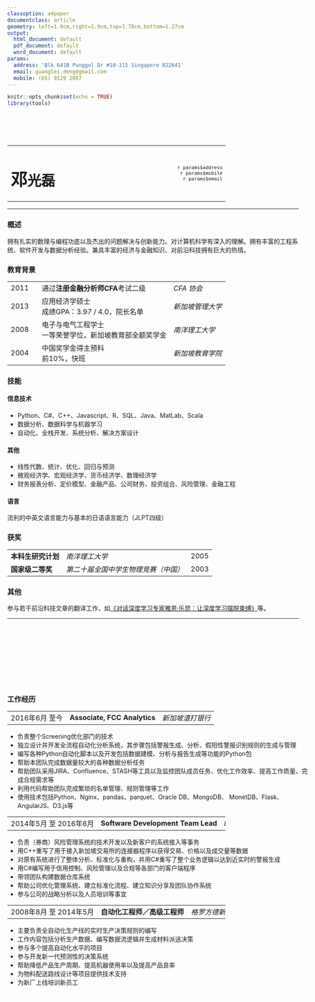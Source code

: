 ```yaml
---
classoption: a4paper
documentclass: article
geometry: left=1.9cm,right=1.9cm,top=1.78cm,bottom=1.27cm
output:
  html_document: default
  pdf_document: default
  word_document: default
params:
  address: 'Blk 641B Punggol Dr #10-315 Singapore 822641'
  email: guanglei.deng@gmail.com
  mobile: (65) 9129 2887
---
```



```r
knitr::opts_chunk$set(echo = TRUE)
library(tools)
```

<style>
body > *{
    width: 17.83cm;
}
table {
    width: 100%;
}
th{
    font-weight: normal;
    text-align: left;
}
.header{
    display: none;
}
td, th, em{
    white-space: nowrap;
}
.main-info > * {
    display: inline-block;
}
.main-info td:nth-child(n+1) {
    width: 5.4cm;
}
.name h1 {
    display: inline-block;
    -vertical-align: top;
}
.name h1:first-letter {
    font-size: 120%;
}
.name h1::after{
    content: " "
}
.contact {
    text-align: right;
    font-size: 80%;
}
hr {
    margin-top: 0;
}
</style>

<br>
<br>
<br>

<table class="main-info">
<tr class="name">
<td><h1>邓光磊</h1></td>
<td><span style="display: none;">placeholder</span></td>
<td class="contact">`r params$address`<br>`r params$mobile`<br>`r params$email`</td>
</tr>
</table>
---
### 概述
拥有扎实的数理与编程功底以及杰出的问题解决与创新能力。对计算机科学有深入的理解。拥有丰富的工程系统、软件开发与数据分析经验。兼具丰富的经济与金融知识、对前沿科技拥有巨大的热情。

### 教育背景
Year   |Description                 | Institute
-------|----------------------------|-----------
2011   | 通过**注册金融分析师CFA**考试二级 | *CFA 协会*
2013   | 应用经济学硕士<br>成绩GPA：3.97 / 4.0，院长名单 | *新加坡管理大学*
2008   | 电子与电气工程学士<br>一等荣誉学位，新加坡教育部全额奖学金 | *南洋理工大学*
2004   | 中国奖学金得主预科<br>前10%，快班 |*新加坡教育学院*

### 技能
#### 信息技术
* Python、C#、C++、Javascript、R、SQL、Java、MatLab、Scala
* 数据分析、数据科学与机器学习
* 自动化、全栈开发、系统分析、解决方案设计

#### 其他
*	线性代数、统计、优化、回归与预测
*	微观经济学、宏观经济学、货币经济学、数理经济学
*	财务报表分析、定价模型、金融产品、公司财务、投资组合、风险管理、金融工程

#### 语言
流利的中英文语言能力与基本的日语语言能力（JLPT四级）

### 获奖
Prize|Organization|Year
-----|------------|----
**本科生研究计划**|*南洋理工大学*|2005
**国家级二等奖**|*第二十届全国中学生物理竞赛（中国）*|2003

### 其他
参与若干前沿科技文章的翻译工作，如[《对话深度学习专家雅恩·乐昆：让深度学习摆脱束缚》](http://history.ccf.org.cn/sites/ccf/zlcontnry.jsp?contentId=2857793951585)等。

*******

<br>
<br>
<br>
<br>
<br>
<br>
<br>
<br>

### 工作经历

Year|Title|Company
----|-----|-------
2016年6月 至今|**Associate, FCC Analytics**|*新加坡渣打银行*

* 负责整个Screening优化部门的技术
* 独立设计并开发全流程自动化分析系统，其步骤包括警报生成、分析、假阳性警报识别规则的生成与管理
* 编写各种Python自动化脚本以及开发包括数据建模、分析与报告生成等功能的Python包
* 帮助本团队完成数据量较大的各种数据分析任务
* 帮助团队采用JIRA、Confluence、STASH等工具以及监控团队成员任务、优化工作效率、提高工作质量、完成合规需求等
* 利用代码帮助团队完成繁琐的名单管理、规则管理等工作
* 使用技术包括Python、Nginx、pandas、parquet、Oracle DB、MongoDB、 MonetDB、Flask、AngularJS、D3.js等

Year|Title|Company
----|-----|-------
2014年5月 至 2016年6月|**Software Development Team Lead**|*Decision Support Systems Pte. Ltd.*

* 负责（券商）风险管理系统的技术开发以及新客户的系统接入等事务
* 用C++重写了用于接入新加坡交易所的连接器程序以获得交易、价格以及成交量等数据
* 对原有系统进行了整体分析、标准化与重构，并用C#重写了整个业务逻辑以达到近实时的警报生成
* 用C#编写用于信用控制、风险管理以及合规等各部门的客户端程序
* 带领团队构建数据仓库系统
* 帮助公司优化管理系统、建立标准化流程、建立知识分享及团队协作系统
* 参与公司的战略分析以及人员培训等事宜

Year|Title|Company
----|-----|-------
2008年8月 至 2014年5月|**自动化工程师／高级工程师**|*格罗方德新加坡*

* 主要负责全自动化生产线的实时生产决策规则的编写
* 工作内容包括分析生产数据、编写数据流逻辑并生成材料派送决策
* 参与多个提高自动化水平的项目
* 参与开发新一代预测性的决策系统
* 帮助降低产品生产周期、提高机器使用率以及提高产品良率
* 为物料配送路线设计等项目提供技术支持
* 为新厂上线培训新员工

<span style="color: white; font-size: 60%">md5: `r md5sum(knitr::current_input() )`</span>